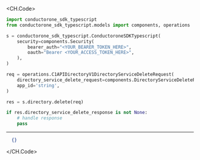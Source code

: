 
<CH.Code>
```python Delete.py
import conductorone_sdk_typescript
from conductorone_sdk_typescript.models import components, operations

s = conductorone_sdk_typescript.ConductoroneSDKTypescript(
    security=components.Security(
        bearer_auth="<YOUR_BEARER_TOKEN_HERE>",
        oauth="Bearer <YOUR_ACCESS_TOKEN_HERE>",
    ),
)

req = operations.C1APIDirectoryV1DirectoryServiceDeleteRequest(
    directory_service_delete_request=components.DirectoryServiceDeleteRequest(),
    app_id='string',
)

res = s.directory.delete(req)

if res.directory_service_delete_response is not None:
    # handle response
    pass
```
---

```json Example Response
  {}
```
</CH.Code>
